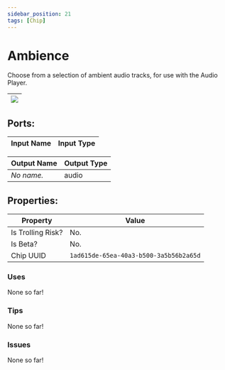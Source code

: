 ```yaml
---
sidebar_position: 21
tags: [Chip]
---
```


# Ambience


Choose from a selection of ambient audio tracks, for use with the Audio Player.

| ![](https://images-ext-2.discordapp.net/external/MPmIaQzlEPmgGWlgi-WxBBXt0Bjv_zWPkg1y1f_sy3s/https/www.recroomcircuits.com/image/circuit/absolute-value?width=206&height=108) |
|-----|

## Ports:

| Input Name | Input Type |
|-----------|-----------|

| Output Name | Output Type |
|-----------|-----------|
| *No name.* | audio |

## Properties:

| Property  | Value |
|-------------------|-----------|
| Is Trolling Risk? | No. |
| Is Beta? | No. |
| Chip UUID | `1ad615de-65ea-40a3-b500-3a5b56b2a65d` |

### Uses

None so far!

### Tips

None so far!

### Issues

None so far!